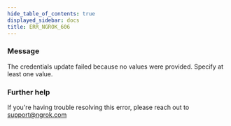 ```yaml
---
hide_table_of_contents: true
displayed_sidebar: docs
title: ERR_NGROK_606
---
```


### Message

The credentials update failed because no values were provided. Specify at least one value.

### Further help

If you're having trouble resolving this error, please reach out to [support@ngrok.com](mailto:support@ngrok.com?subject=Help%20with%20ERR_NGROK_606)
